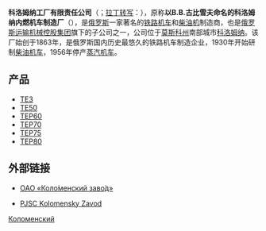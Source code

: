 {{Infobox company
| name                = 科洛姆纳工厂有限责任公司
| name_en             = ОАО «Коло́менский заво́д»
| logo                = Lokomotivfabrik Kolomna.svg
| type                = [[有限责任公司|有限责任公司]]
| traded_as           = 
| predecessor         = 
| successor           = 
| foundation          = 1863年
| founder             = 
| location            = {{RUS}}[[莫斯科州|莫斯科州]][[科洛姆纳|科洛姆纳]]
| locations           = 
| area_served         = 
| key_people          = 
| industry            = 轨道交通装备
| products            = 柴油机车
| services            = 
| revenue             = 
| operating_income    = 
| net_income          = 
| aum                 = <!-- Only used with financial services companies -->
| assets              = 
| equity              = 
| owner               = 
| num_employees       = 6426
| parent              = 
| divisions           = 
| subsid              = 
| homepage            = http://www.kolomnadiesel.com/
| zip_code            = 
| slogan              = 
| capital             = 
| market_value        = 
| P/E ratio           = 
| earnings per share  = 
| Net asset value     = 
| accounting_period   = 
| major_shareholder   = 
| footnotes           = 
}}
'''科洛姆纳工厂有限责任公司'''（{{lang-ru|ОАО «Коло́менский заво́д»}}；[[俄语罗马化|拉丁转写]]：{{lang|en|PJSC Kolomensky Zavod}}），原称'''以B.B.古比雪夫命名的科洛姆纳内燃机车制造厂'''（{{lang|ru|Коломенский тепловозостроительный завод имени В. В. Куйбышева}}），是[[俄罗斯|俄罗斯]]一家著名的[[铁路机车|铁路机车]]和[[柴油机|柴油机]]制造商，也是[[运输机械控股集团|俄罗斯运输机械控股集团]]旗下的子公司之一，公司位于[[莫斯科州|莫斯科州]]南部城市[[科洛姆纳|科洛姆纳]]。该厂始创于1863年，是俄罗斯国内历史最悠久的铁路机车制造企业，1930年开始研制[[柴油机车|柴油机车]]，1956年停产[[蒸汽机车|蒸汽机车]]。

== 产品 ==
*[[TE3型柴油机车|TE3]]
*[[TE50型柴油机车|TE50]]
*[[TEP60型柴油机车|TEP60]]
*[[TEP70型柴油机车|TEP70]]
*[[TEP75型柴油机车|TEP75]]
*[[TEP80型柴油机车|TEP80]]

==外部链接==
*{{ru}}[http://www.kolomnadiesel.com/ ОАО «Коло́менский заво́д»] {{Wayback|url=http://www.kolomnadiesel.com/ |date=20210225082035 }}
*{{en}}[http://www.kolomnadiesel.com/eng/ PJSC Kolomensky Zavod] {{Wayback|url=http://www.kolomnadiesel.com/eng/ |date=20210419183113 }}

{{Transmashholding}}
{{苏联铁路机车车辆制造商}}
[[Category:俄罗斯铁路车辆制造商|Коломенский]]